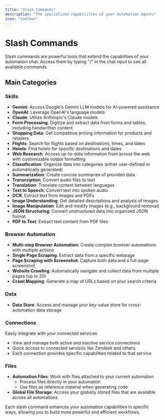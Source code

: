 ```yaml
---
title: "Slash Commands"
description: "The specialized capabilities of your Automation Agents"
icon: "toolbox"
---
```

# Slash Commands

Slash commands are powerful tools that extend the capabilities of your automation chat. Access them by typing "/" in the chat input to see all available commands.

## Main Categories

### Skills
- **Gemini**: Access Google's Gemini LLM models for AI-powered assistance
- **OpenAI**: Leverage OpenAI's language models
- **Claude**: Utilize Anthropic's Claude models
- **Form Processing**: Digitize and extract data from forms and tables, including handwritten content
- **Shopping Data**: Get competitive pricing information for products and retailers
- **Flights**: Search for flights based on destinations, times, and dates
- **Hotels**: Find hotels for specific destinations and dates
- **Web Research**: Access up-to-date information from across the web with customizable output formatting
- **Classification**: Organize data into categories (either user-defined or automatically generated)
- **Summarization**: Create concise summaries of provided data
- **Transcription**: Convert audio files to text
- **Translation**: Translate content between languages
- **Text to Speech**: Convert text into spoken audio
- **OCR**: Extract text from images and PDFs
- **Image Understanding**: Get detailed descriptions and analysis of images
- **Image Manipulation**: Edit and modify images (e.g., background removal)
- **JSON Structuring**: Convert unstructured data into organized JSON format
- **PDF to Text**: Extract text content from PDF files

### Browser Automation
- **Multi-step Browser Automation**: Create complex browser automations with multiple actions
- **Single Page Scraping**: Extract data from a specific webpage
- **Page Scraping with Screenshot**: Capture both data and a full-page screenshot
- **Website Crawling**: Automatically navigate and collect data from multiple pages (up to 20)
- **Crawl Mapping**: Generate a map of URLs based on your search criteria

### Data
- **Data Store**: Access and manage your key-value store for cross-automation data storage

### Connections
Easily integrate with your connected services:
- View and manage both active and inactive service connections
- Quick access to connected services like Zendesk and others
- Each connection provides specific capabilities related to that service

### Files
- **Automation Files**: Work with files attached to your current automation
  - Process files directly in your automation
  - Use files as reference material when generating code
- **Global File Storage**: Access your globally stored files that are available across all automations

Each slash command enhances your automation capabilities in specific ways, allowing you to build more powerful and efficient workflows.